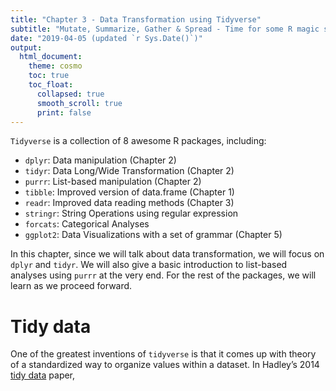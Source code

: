 ```yaml
---
title: "Chapter 3 - Data Transformation using Tidyverse"
subtitle: "Mutate, Summarize, Gather & Spread - Time for some R magic spells"
date: "2019-04-05 (updated `r Sys.Date()`)"
output: 
  html_document:
    theme: cosmo
    toc: true
    toc_float:
      collapsed: true
      smooth_scroll: true
      print: false
---
```


`Tidyverse` is a collection of 8 awesome R packages, including:

- `dplyr`: Data manipulation (Chapter 2)
- `tidyr`: Data Long/Wide Transformation (Chapter 2)
- `purrr`: List-based manipulation (Chapter 2)
- `tibble`: Improved version of data.frame (Chapter 1)
- `readr`: Improved data reading methods (Chapter 3)
- `stringr`: String Operations using regular expression
- `forcats`: Categorical Analyses
- `ggplot2`: Data Visualizations with a set of grammar (Chapter 5)

In this chapter, since we will talk about data transformation, we will focus on `dplyr` and `tidyr`. We will also give a basic introduction to list-based analyses using `purrr` at the very end. For the rest of the packages, we will learn as we proceed forward. 

# Tidy data
One of the greatest inventions of `tidyverse` is that it comes up with theory of a standardized way to organize values within a dataset. In Hadley's 2014 [tidy data](https://www.jstatsoft.org/article/view/v059i10/v59i10.pdf) paper, 

